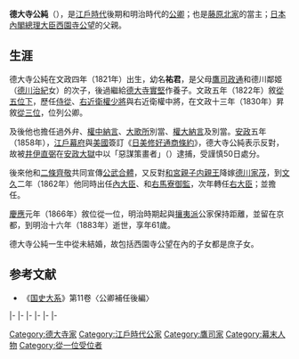 {{東亞男性歷史人物
|名稱 = 德大寺公純
|出生日期 = [[文政|文政]]四年十一月二十八（1821年12月22日）
|逝世日期 = [[明治|明治]]十六年11月5日（{{death date and age|1883|11|5|1821|12|22}}）
|身份 = [[從一位|從一位]][[右大臣|右大臣]]
|主君 = [[仁孝天皇|仁孝天皇]]→[[孝明天皇|孝明天皇]]→[[明治天皇|明治天皇]]
|父親 = [[鷹司政通|鷹司政通]]
|母親 = 德川鄰姬
|養父 = [[德大寺實堅|德大寺實堅]]
|子 = {{link-ja|德大寺實則|徳大寺実則}}、[[西園寺公望|西園寺公望]]、{{link-ja|末弘威麿|末弘威麿}}、{{link-ja|住友友純|住友友純}}、中院通規
|女 = 德大寺福子（{{link-ja|加藤泰秋|加藤泰秋}}妻）、德大寺永（{{link-ja|相良賴基|相良頼基}}妻）、德大寺中子（{{link-ja|相良賴紹|相良頼紹}}妻）、德大寺照子（[[阿部正功|阿部正功]]妻）
}}

{{japanese|japanese=徳大寺 公純|kana=とくだいじ きんいと|romaji=Tokudaiji kinito|kyujitai=德大寺 公純}}
'''德大寺公純'''（{{bd|1821年|12月22日|1883年|11月5日}}），是[[江戶時代|江戶時代]]後期和明治時代的[[公卿|公卿]]；也是[[藤原北家|藤原北家]]{{link-ja|閑院流|閑院流}}的{{link-ja|德大寺家|徳大寺家}}當主；[[日本內閣總理大臣|日本內閣總理大臣]][[西園寺公望|西園寺公望]]的父親。

==生涯==
德大寺公純在文政四年（1821年）出生，幼名'''祐君'''，是父母[[鷹司政通|鷹司政通]]和德川鄰姬（[[德川治紀|德川治紀]]女）的次子，後過繼給[[德大寺實堅|德大寺實堅]]作養子。文政五年（1822年）敘[[從五位|從五位下]]，歷任[[侍從|侍從]]、[[近衛府|右近衛權少將]]與右近衛權中將，在文政十三年（1830年）昇敘[[從三位|從三位]]，位列公卿。

及後他也擔任過{{link-ja|踏歌節會|踏歌節会}}外弁、[[中納言|權中納言]]、[[大歌所|大歌所]]別當、[[大納言|權大納言]]及{{link-ja|內教坊|内教坊}}別當。[[安政|安政]]五年（1858年），[[江戶幕府|江戶幕府]]與[[美國|美國]]簽訂《[[日本國美利堅合眾國修好通商條約|日美修好通商條約]]》，德大寺公純表示反對，故被[[井伊直弼|井伊直弼]]在[[安政大獄|安政大獄]]中以「惡謀策畫者」（{{lang-ja|悪謀企策の者}}）逮捕，受謹慎50日處分。

後來他和[[二條齊敬|二條齊敬]]共同宣傳[[公武合體|公武合體]]，又反對[[和宮親子内親王|和宮親子内親王]]降嫁[[德川家茂|德川家茂]]，到[[文久|文久]]二年（1862年）他同時出任[[內大臣|內大臣]]、{{link-ja|近衛大將|近衛大将|近衛右大將}}和[[馬寮|右馬寮御監]]，次年轉任[[右大臣|右大臣]]；並擔任{{link-ja|國事御用掛|国事御用掛}}。

[[慶應|慶應]]元年（1866年）敘位從一位，明治時期起與[[攘夷論|攘夷派]]公家保持距離，並留在京都，到明治十六年（1883年）逝世，享年61歲。

德大寺公純一生中從未結婚，故包括西園寺公望在內的子女都是庶子女。

==参考文献==
*《[[国史大系|国史大系]]》第11卷〈公卿補任後編〉

{{start box|width=auto}}
{{s-pre}}
|-
{{s-before|[[德大寺實堅|德大寺實堅]]}}
{{s-title|{{link-ja|德大寺家|徳大寺家}}當主}}
{{s-after|{{link-ja|德大寺實則|徳大寺実則}}}}
|-
{{s-off}}
|-
{{s-before|[[久我建通|久我建通]]}}
{{s-title|[[內大臣|內大臣]]|1862年11月12日－1864年1月31日}}
{{s-after|[[近衛忠房|近衛忠房]]}}
|-
{{s-before|[[二條齊敬|二條齊敬]]}}
{{s-title|[[右大臣|右大臣]]|1864年1月31日－1867年10月24日}}
{{s-after|{{link-ja|一條實良|一条実良}}}}
|-
{{s-mil}}
|-
{{s-before|久我建通}}
{{s-title|{{link-ja|近衛大將|近衛大将|右大將}}|1862年11月12日－1864年1月31日}}
{{s-after|[[大炊御門家信|大炊御門家信]]}}
{{end box}}

[[Category:德大寺家|Category:德大寺家]]
[[Category:江戶時代公家|Category:江戶時代公家]]
[[Category:鷹司家|Category:鷹司家]]
[[Category:幕末人物|Category:幕末人物]]
[[Category:從一位受位者|Category:從一位受位者]]